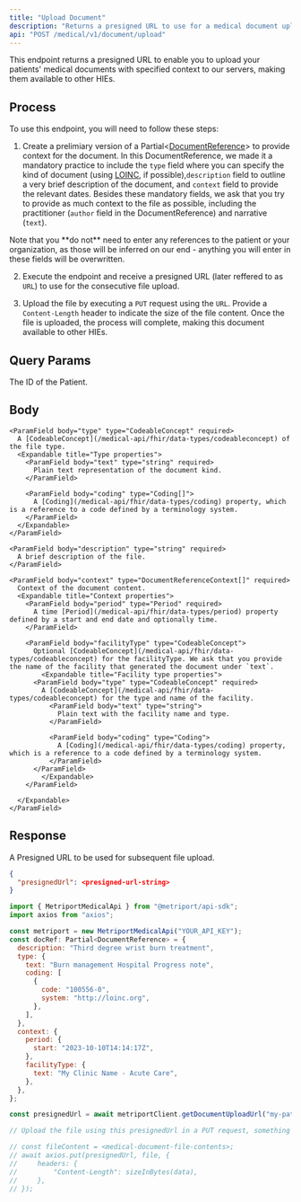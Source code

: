 ```yaml
---
title: "Upload Document"
description: "Returns a presigned URL to use for a medical document upload to our servers."
api: "POST /medical/v1/document/upload"
---
```


This endpoint returns a presigned URL to enable you to upload your patients' medical documents with specified context to our servers, making them available to other HIEs.

## Process

To use this endpoint, you will need to follow these steps:

1. Create a prelimiary version of a Partial\<[DocumentReference](/medical-api/fhir/resources/documentreference)\> to provide context for the document. In this DocumentReference, we made it a mandatory practice to include the `type` field where you can specify the kind of document (using [LOINC](https://www.hl7.org/fhir/valueset-doc-typecodes.html), if possible),`description` field to outline a very brief description of the document, and `context` field to provide the relevant dates. Besides these mandatory fields, we ask that you try to provide as much context to the file as possible, including the practitioner (`author` field in the DocumentReference) and narrative (`text`).

<Tip>
  Note that you **do not** need to enter any references to the patient or your organization, as
  those will be inferred on our end - anything you will enter in these fields will be overwritten.
</Tip>

2. Execute the endpoint and receive a presigned URL (later reffered to as `URL`) to use for the consecutive file upload.

3. Upload the file by executing a `PUT` request using the `URL`. Provide a `Content-Length` header to indicate the size of the file content. Once the file is uploaded, the process will complete, making this document available to other HIEs.

## Query Params

<ParamField query="patientId" type="string" required>
  The ID of the Patient.
</ParamField>

## Body

    <ParamField body="type" type="CodeableConcept" required>
      A [CodeableConcept](/medical-api/fhir/data-types/codeableconcept) of the file type.
      <Expandable title="Type properties">
        <ParamField body="text" type="string" required>
          Plain text representation of the document kind.
        </ParamField>

        <ParamField body="coding" type="Coding[]">
          A [Coding](/medical-api/fhir/data-types/coding) property, which is a reference to a code defined by a terminology system.
        </ParamField>
      </Expandable>
    </ParamField>

    <ParamField body="description" type="string" required>
      A brief description of the file.
    </ParamField>

    <ParamField body="context" type="DocumentReferenceContext[]" required>
      Context of the document content.
      <Expandable title="Context properties">
        <ParamField body="period" type="Period" required>
          A time [Period](/medical-api/fhir/data-types/period) property defined by a start and end date and optionally time.
        </ParamField>

        <ParamField body="facilityType" type="CodeableConcept">
          Optional [CodeableConcept](/medical-api/fhir/data-types/codeableconcept) for the facilityType. We ask that you provide the name of the facility that generated the document under `text`.
            <Expandable title="Facility type properties">
          <ParamField body="type" type="CodeableConcept" required>
            A [CodeableConcept](/medical-api/fhir/data-types/codeableconcept) for the type and name of the facility.
              <ParamField body="text" type="string">
                Plain text with the facility name and type.
              </ParamField>

              <ParamField body="coding" type="Coding">
                A [Coding](/medical-api/fhir/data-types/coding) property, which is a reference to a code defined by a terminology system.
              </ParamField>
          </ParamField>
            </Expandable>
        </ParamField>

      </Expandable>
    </ParamField>

## Response

A Presigned URL to be used for subsequent file upload.

```json
{
  "presignedUrl": <presigned-url-string>
}
```

<ResponseExample>

```javascript Metriport SDK
import { MetriportMedicalApi } from "@metriport/api-sdk";
import axios from "axios";

const metriport = new MetriportMedicalApi("YOUR_API_KEY");
const docRef: Partial<DocumentReference> = {
  description: "Third degree wrist burn treatment",
  type: {
    text: "Burn management Hospital Progress note",
    coding: [
      {
        code: "100556-0",
        system: "http://loinc.org",
      },
    ],
  },
  context: {
    period: {
      start: "2023-10-10T14:14:17Z",
    },
    facilityType: {
      text: "My Clinic Name - Acute Care",
    },
  },
};

const presignedUrl = await metriportClient.getDocumentUploadUrl("my-patient-id", docRef);

// Upload the file using this presignedUrl in a PUT request, something along these lines:

// const fileContent = <medical-document-file-contents>;
// await axios.put(presignedUrl, file, {
//     headers: {
//         "Content-Length": sizeInBytes(data),
//     },
// });
```

</ResponseExample>
